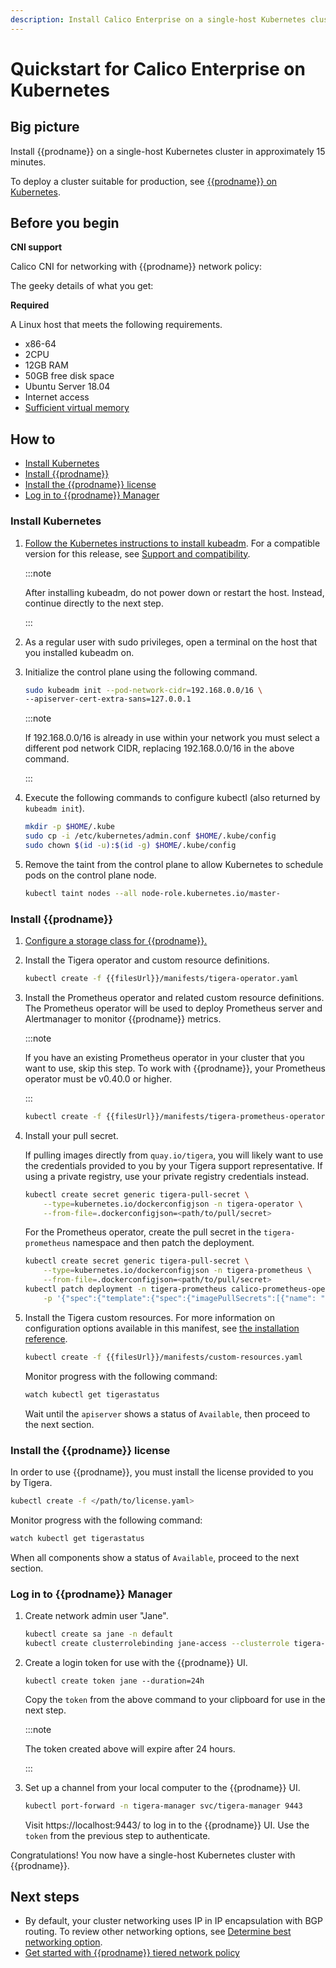 ```yaml
---
description: Install Calico Enterprise on a single-host Kubernetes cluster for testing or development.
---
```


# Quickstart for Calico Enterprise on Kubernetes

## Big picture

Install {{prodname}} on a single-host Kubernetes cluster in approximately 15 minutes.

To deploy a cluster suitable for production, see [{{prodname}} on Kubernetes](../kubernetes/index.mdx).

## Before you begin

**CNI support**

Calico CNI for networking with {{prodname}} network policy:

The geeky details of what you get:

<GeekDetails
  prodname='{{prodname}}'
  details='Policy:Calico,IPAM:Calico,CNI:Calico,Overlay:IPIP,Routing:BGP,Datastore:Kubernetes'
/>

**Required**

A Linux host that meets the following requirements.

- x86-64
- 2CPU
- 12GB RAM
- 50GB free disk space
- Ubuntu Server 18.04
- Internet access
- [Sufficient virtual memory](https://www.elastic.co/guide/en/elasticsearch/reference/current/vm-max-map-count.html)

## How to

- [Install Kubernetes](#install-kubernetes)
- [Install {{prodname}}](#install-calico-enterprise)
- [Install the {{prodname}} license](#install-the-calico-enterprise-license)
- [Log in to {{prodname}} Manager](#log-in-to-calico-enterprise-manager)

### Install Kubernetes

1. [Follow the Kubernetes instructions to install kubeadm](https://kubernetes.io/docs/setup/production-environment/tools/kubeadm/install-kubeadm/). For a compatible version for this release, see [Support and compatibility](../../compatibility.mdx#kubernetes-kubeadm).

   :::note

   After installing kubeadm, do not power down or restart
   the host. Instead, continue directly to the next step.

   :::

1. As a regular user with sudo privileges, open a terminal on the host that you installed kubeadm on.

1. Initialize the control plane using the following command.

   ```bash
   sudo kubeadm init --pod-network-cidr=192.168.0.0/16 \
   --apiserver-cert-extra-sans=127.0.0.1
   ```

   :::note

   If 192.168.0.0/16 is already in use within your network you must select a different pod network
   CIDR, replacing 192.168.0.0/16 in the above command.

   :::

1. Execute the following commands to configure kubectl (also returned by `kubeadm init`).

   ```bash
   mkdir -p $HOME/.kube
   sudo cp -i /etc/kubernetes/admin.conf $HOME/.kube/config
   sudo chown $(id -u):$(id -g) $HOME/.kube/config
   ```

1. Remove the taint from the control plane to allow Kubernetes to schedule pods on the control plane node.

   ```bash
   kubectl taint nodes --all node-role.kubernetes.io/master-
   ```

### Install {{prodname}}

1. [Configure a storage class for {{prodname}}.](../../../operations/logstorage/create-storage.mdx)

1. Install the Tigera operator and custom resource definitions.

   ```bash
   kubectl create -f {{filesUrl}}/manifests/tigera-operator.yaml
   ```

1. Install the Prometheus operator and related custom resource definitions. The Prometheus operator will be used to deploy Prometheus server and Alertmanager to monitor {{prodname}} metrics.

   :::note

   If you have an existing Prometheus operator in your cluster that you want to use, skip this step. To work with {{prodname}}, your Prometheus operator must be v0.40.0 or higher.

   :::

   ```bash
   kubectl create -f {{filesUrl}}/manifests/tigera-prometheus-operator.yaml
   ```

1. Install your pull secret.

   If pulling images directly from `quay.io/tigera`, you will likely want to use the credentials provided to you by your Tigera support representative. If using a private registry, use your private registry credentials instead.

   ```bash
   kubectl create secret generic tigera-pull-secret \
       --type=kubernetes.io/dockerconfigjson -n tigera-operator \
       --from-file=.dockerconfigjson=<path/to/pull/secret>
   ```

   For the Prometheus operator, create the pull secret in the `tigera-prometheus` namespace and then patch the deployment.

   ```bash
   kubectl create secret generic tigera-pull-secret \
       --type=kubernetes.io/dockerconfigjson -n tigera-prometheus \
       --from-file=.dockerconfigjson=<path/to/pull/secret>
   kubectl patch deployment -n tigera-prometheus calico-prometheus-operator \
       -p '{"spec":{"template":{"spec":{"imagePullSecrets":[{"name": "tigera-pull-secret"}]}}}}'
   ```

1. Install the Tigera custom resources. For more information on configuration options available in this manifest, see [the installation reference](../../../reference/installation/api.mdx).

   ```bash
   kubectl create -f {{filesUrl}}/manifests/custom-resources.yaml
   ```

   Monitor progress with the following command:

   ```bash
   watch kubectl get tigerastatus
   ```

   Wait until the `apiserver` shows a status of `Available`, then proceed to the next section.

### Install the {{prodname}} license

In order to use {{prodname}}, you must install the license provided to you by Tigera.

```bash
kubectl create -f </path/to/license.yaml>
```

Monitor progress with the following command:

```bash
watch kubectl get tigerastatus
```

When all components show a status of `Available`, proceed to the next section.

### Log in to {{prodname}} Manager

1. Create network admin user "Jane".

   ```bash
   kubectl create sa jane -n default
   kubectl create clusterrolebinding jane-access --clusterrole tigera-network-admin --serviceaccount default:jane
   ```

1. Create a login token for use with the {{prodname}} UI.

   ```
   kubectl create token jane --duration=24h
   ```

   Copy the `token` from the above command to your clipboard for use in the next step.

   :::note

   The token created above will expire after 24 hours.

   :::

1. Set up a channel from your local computer to the {{prodname}} UI.

   ```bash
   kubectl port-forward -n tigera-manager svc/tigera-manager 9443
   ```

   Visit https://localhost:9443/ to log in to the {{prodname}} UI. Use the `token` from the previous step to authenticate.

Congratulations! You now have a single-host Kubernetes cluster with {{prodname}}.

## Next steps

- By default, your cluster networking uses IP in IP encapsulation with BGP routing. To review other networking options,
  see [Determine best networking option](../../../networking/determine-best-networking.mdx).
- [Get started with {{prodname}} tiered network policy](../../../network-policy/policy-tiers/tiered-policy.mdx)
